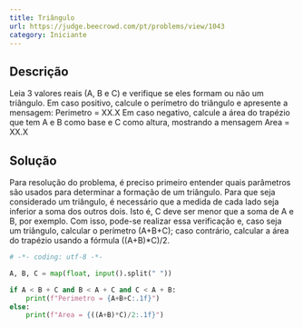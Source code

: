 ```yaml
---
title: Triângulo
url: https://judge.beecrowd.com/pt/problems/view/1043
category: Iniciante
---
```


## Descrição

Leia 3 valores reais (A, B e C) e verifique se eles formam ou não um triângulo. Em caso positivo, calcule o perímetro do triângulo e apresente a mensagem:
Perimetro = XX.X
Em caso negativo, calcule a área do trapézio que tem A e B como base e C como altura, mostrando a mensagem
Area = XX.X

## Solução

Para resolução do problema, é preciso primeiro entender quais parâmetros são usados para determinar a formação de um triângulo.
Para que seja considerado um triângulo, é necessário que a medida de cada lado seja inferior a soma dos outros dois. Isto é, C deve ser menor que a soma de A e B, por exemplo. Com isso, pode-se realizar essa verificação e, caso seja um triângulo, calcular o perímetro (A+B+C); caso contrário, calcular a área do trapézio usando a fórmula ((A+B)*C)/2.

```py title="main.py"
# -*- coding: utf-8 -*-

A, B, C = map(float, input().split(" "))

if A < B + C and B < A + C and C < A + B:
    print(f"Perimetro = {A+B+C:.1f}")
else:
    print(f"Area = {((A+B)*C)/2:.1f}")
```